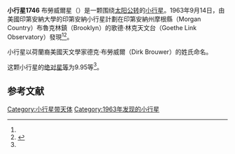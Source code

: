 {{Infobox planet
| bgcolour = #FFFFC0
| name = 布勞威爾星
| symbol = 
| image = 
| caption = 
| discovery = yes
| discovery_ref = 
| discoverer = [[印第安纳大学|印第安纳大学]]
| discovery_site = [[摩根县|摩根县]] 
| discovered = 1963年9月14日
| designations = yes
| mp_name = 1746 Brouwer
| named_after = 德克·布勞威爾
| alt_names = 1963 RF/ 1940 WE / 1947 QA
| mp_category = [[外小行星带|外小行星带]]
| orbit_ref = <ref name="a">[http://ssd.jpl.nasa.gov/sbdb.cgi?sstr=1746 1746 Brouwer] {{Wayback|url=http://ssd.jpl.nasa.gov/sbdb.cgi?sstr=1746 |date=20210121062122 }}，小行星數據庫瀏覽器（JPL Small-Body Database Browser）－[[美国国家航空航天局|美国国家航空航天局]]喷气推进实验室</ref>
| epoch = 2456400.5 (2013年4月18日更新)
| aphelion = {{convert|4.770590238051761|AU|km|3|abbr=on|lk=out}}
| perihelion = {{convert|3.143396399371754|AU|km|3|abbr=on}}
| semimajor = {{convert|3.956993318711757|AU|km|3|abbr=on}}
| eccentricity = 0.205609879
| period = 2875.056623 [[日|日]]<br />7.87[[儒略年|儒略年]]
| avg_speed = 
| inclination = 8.361574573702397
| asc_node = 321.9996953700293
| mean_anomaly = 
| arg_peri = 48.13335762699749
| satellites = 
| physical_characteristics = yes
| dimensions = 
| mass = 
| density = 
| surface_grav = 
| escape_velocity = 
| sidereal_day = 
| axial_tilt = 
| pole_ecliptic_lat = 
| pole_ecliptic_lon = 
| albedo = 
| temperatures= 
| temp_name1 = 
| mean_temp_1 = 
| max_temp_1 = 
| temp_name2 = 
| max_temp_2 = 
| spectral_type = 
| abs_magnitude = 9.95
}}

'''小行星1746''' 布勞威爾星（{{lang-en|1746 Brouwer}}）是一颗围绕[[太阳|太阳]][[公转|公转]]的[[小行星|小行星]]。1963年9月14日，由美國印第安納大學的印第安納小行星計劃在印第安納州摩根縣（Morgan Country）布魯克林鎮（Brooklyn）的歌德·林克天文台（Goethe Link Observatory）發現<ref name="a" /><ref>{{cite news|title=小行星列表|url=http://cfa-www.harvard.edu/iau/lists/NumberedMPs.txt|accessdate=2013-07-08|newspaper=哈佛大学|archive-date=2008-05-17|archive-url=https://web.archive.org/web/20080517010638/http://cfa-www.harvard.edu/iau/lists/NumberedMPs.txt|dead-url=no}}</ref>。

小行星以荷蘭裔美國天文學家德克·布勞威爾（Dirk Brouwer）的姓氏命名。

这颗小行星的[[绝对星等|绝对星等]]为9.95等<ref name="a" />。

==参考文献==
{{reflist}}
{{Minor Planet Number|[[小行星1745|小行星1745]]|[[小行星1747|小行星1747]]}}

{{小天体}}

[[Category:小行星带天体|Category:小行星带天体]]
[[Category:1963年发现的小行星|Category:1963年发现的小行星]]

{{asteroid-stub}}
